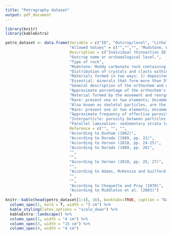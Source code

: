 ```yaml
---
title: "Petrography dataset"
output: pdf_document
---
```


```r

library(knitr)
library(kableExtra)

```


```r

petro_dataset <- data.frame(Variable = c("ID", "Outcrop/level", "Lithology", "Texture", "Microstructure", "Orthochem", "Orthochem type", "Orthochem description", "Orthochem (%)", "Allochem", "Allochem (freq)", "Bioclast", "Bioclast (freq)", "Porosity (%)", "Porosity type", "Sedimentary structures"),
                            "Allowed Values" = c("","","", "Mudstone, Wackestone, Packstone, Grainstone, Boundstone, Other", "Homogeneous, Banded, Laminar, Nodular, Brexoid, Other", "", "Essential (ES), Accessory (AC), Secondary (SE)", "", "", "", "Rare, Uncommon, Common, Very frequent", "", "Rare, Uncommon, Common, Very frequent", "", "Interparticle, Moldic, Fenestral, Fracture, Vuggy, Shelter, Other", "Parallel lamination, Convoluted lamination, Bands/zonations, Burrow, Other"),
                            Description = c("Individual thinsection ID.", 
                            "Outcrop name or archaeological level.", 
                            "Type of rock", 
                            "Mudstone: Muddy carbonate rock containing less then 10 % grains; Wackestone: Mud-supported carbonate rock containing more than 10 % grains; Packstone: Grain-supported muddy carbonate rock; Grainstone: Mud-free carbonate rocks, which are grain supported; Boundstone: Carbonate rocks showing signs of being bound during deposition.", 
                            "Distribution of crystals and clasts within the rock at a microscopic scale. Homogeneous: equally spread in the rock; Banded: distributed in bands; Nodular: distributed in clumps; Brechoid: fracturing of the rock irregularly.", 
                            "Materials formed in two ways: 1) deposited directly from supersaturated aqueous solutions due to chemical reactions or evaporation; 2) formed by the replacement of existing sedimentary materials.", 
                            "Essential: minerals that form more than 5% of the volume of the rock; Accessory: Minerals with proportion of less than 5% of the volume of the rock; Secondary: products of the alteration (hydrothermal or physical), independent of the proportion within the rock.", 
                            "General description of the orthochem and where it is identified.", 
                            "Approximate percentage of the orthochem's presence in the total thin-section area.", 
                            "Material formed by the movement and reorganization into new shapes by chemical, physical or biological processes within the depositional basin (ex. ooliths, fecal pellets, iron oxide minerals).", 
                            "Rare: present one or two elements; Uncommon: present three to 10 elements; Common: present 11 to 20 elements; Very frequent:> 20 elements.", 
                            "Also known as skeletal particles, are the remains (complete or fragmented) of the hard parts of carbonate-secreeting organisms.", 
                            "Rare: present one or two elements; Uncommon: present three to 10 elements; Common: present 11 to 20 elements; Very frequent:> 20 elements.", 
                            "Approximate frequency of effective porosity.", 
                            "Interparticle: porosity between particles; Moldic: Porosity formed by selective removal of an individual constituent of the rock; Fenestral: Pores larger than grain-supported interstices (interparticle); Fracture: Porosity formed by fracturing; Vug: Pores larger then 1/16 mm in diameter and somewhat equant in shape; Shelter: Porosity created by the sheltering effect of large sedimentary particles; Other: Other types of porosity.", 
                            "Parallel lamination: sedimentary strata less than 10 mm thick, recognizable due to variation in structure or composition and more or less parallel bounding surfaces; Convoluted lamination: symmetrical about a vertical plane or leaning and asymmetrical, and usually exhibit narrow vertical upturned laminae, often truncated at the top, separated by a broader synclinal downfolds; Bands/zonations: limited areas with different characteristics related to changes in the sedimentation or cementation process; Burrow: bioturbation structures caused by activity of an organism that disrupts the stratification features; Other: Other types of sedimentary structures."),
                            Reference = c("", "", "", 
                            "According to Dunham (1962)", 
                            "According to Dorado (1989, pp. 21)", 
                            "According to Vernon (2018, pp. 24-25)", 
                            "According to Dorado (1989, pp. 26)", 
                            "", 
                            "", 
                            "According to Vernon (2018, pp. 25, 27)", 
                            "", 
                            "According to Adams, McKenzie and Guilford (1991, pp. 39)", 
                            "", 
                            "", 
                            "According to Choquette and Pray (1970)", 
                            "According to Middleton et al. (2003)")
                            )
knitr::kable(head(petro_dataset[1:4], 16), booktabs=TRUE, caption = "Dataset for petrographic analysis") %>% 
  column_spec(1, bold = T, width = "3 cm") %>% 
  kable_styling(latex_options = "scale_down") %>% 
  kableExtra::landscape() %>% 
  column_spec(2, width = "4 cm") %>% 
  column_spec(3, width = "15 cm") %>% 
  column_spec(4, width = "4 cm")

```


